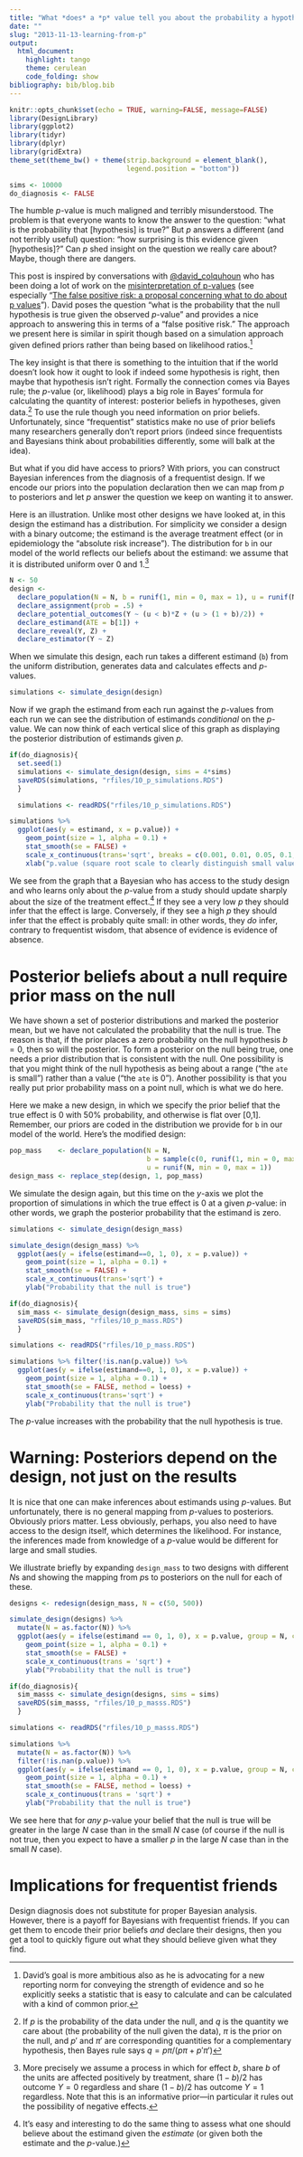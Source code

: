 ```yaml
---
title: "What *does* a *p* value tell you about the probability a hypothesis is true?"
date: ""
slug: "2013-11-13-learning-from-p"
output:
  html_document:
    highlight: tango
    theme: cerulean
    code_folding: show
bibliography: bib/blog.bib
---
```



```r
knitr::opts_chunk$set(echo = TRUE, warning=FALSE, message=FALSE)
library(DesignLibrary)
library(ggplot2)
library(tidyr)
library(dplyr)
library(gridExtra)
theme_set(theme_bw() + theme(strip.background = element_blank(),
                             legend.position = "bottom"))

sims <- 10000
do_diagnosis <- FALSE
```


The humble $p$-value is much maligned and terribly misunderstood. The problem is that everyone wants to know the answer to the question: "what is the probability that [hypothesis] is true?"   But $p$ answers a different (and not terribly useful) question:  "how surprising is this evidence given [hypothesis]?" Can $p$ shed insight on the question we really care about? Maybe, though there are dangers.  

This post is inspired by conversations with [\@david_colquhoun](https://en.wikipedia.org/wiki/David_Colquhoun) who has been doing a lot of work on the [misinterpretation of p-values](http://rsos.royalsocietypublishing.org/content/4/12/171085) (see especially "[The false positive risk: a proposal concerning what to do about p values](https://arxiv.org/abs/1802.04888)"). David poses the question "what is the probability that the null hypothesis is true given the observed $p$-value" and provides a nice approach to answering this in terms of a "false positive risk." The approach we present here is similar in spirit though based on a simulation approach given defined priors rather than being based on likelihood ratios.^[David's goal is more ambitious also as he is advocating for a new reporting norm for conveying the strength of evidence and so he explicitly seeks a statistic that is easy to calculate and can be calculated with a kind of common prior.] 

The key insight  is that there is something to the intuition that if the world doesn't look how it ought to look if indeed some hypothesis is right, then maybe that hypothesis isn't right. Formally the connection comes via Bayes rule; the $p$-value (or, likelihood) plays a big role in Bayes' formula for calculating the quantity of interest: posterior beliefs in hypotheses, given data.^[If $p$ is the probability of the data under the null, and $q$ is the quantity we care about (the probability of the null given the data), $\pi$ is the prior on the null, and $p'$ and $\pi'$ are corresponding quantities for a complementary hypothesis, then Bayes rule says $q = p \pi /(p \pi + p' \pi')$]  To use the rule though you need information on prior beliefs. Unfortunately, since "frequentist" statistics make no use of prior beliefs many researchers generally don't report priors (indeed since frequentists and Bayesians think about probabilities differently, some will balk at the idea). 

But what if you did have access to priors? With priors, you can construct Bayesian inferences from the diagnosis of a frequentist design. If we encode our priors into the population declaration then we can map from $p$ to posteriors and let $p$ answer the question we keep on wanting it to answer.

Here is an illustration. Unlike most other designs we have looked at, in this design the estimand has a distribution. For simplicity we consider a design with a binary outcome; the estimand is the average treatment effect (or in epidemiology the "absolute risk increase"). The distribution for `b` in our model of the world reflects our beliefs about the estimand: we assume that it is distributed uniform over 0 and 1.^[More precisely we assume a process in which for effect $b$, share $b$ of the units are affected positively by treatment, share $(1-b)/2$ has outcome $Y=0$ regardless and share $(1-b)/2$ has outcome $Y=1$ regardless. Note that this is an informative prior---in particular it rules out the possibility of negative effects.]

```r
N <- 50
design <- 
  declare_population(N = N, b = runif(1, min = 0, max = 1), u = runif(N, min = 0, max = 1)) +
  declare_assignment(prob = .5) +
  declare_potential_outcomes(Y ~ (u < b)*Z + (u > (1 + b)/2)) + 
  declare_estimand(ATE = b[1]) +
  declare_reveal(Y, Z) +
  declare_estimator(Y ~ Z)
```

When we simulate this design, each run takes a different estimand (`b`) from the uniform distribution, generates data and calculates effects and $p$-values.

```r
simulations <- simulate_design(design) 
```

Now if we graph the estimand from each run against the $p$-values from each run we can see the distribution of estimands *conditional* on the $p$-value. We can now think of each vertical slice of this graph as displaying the posterior distribution of estimands given $p$.

```r
if(do_diagnosis){
  set.seed(1)
  simulations <- simulate_design(design, sims = 4*sims) 
  saveRDS(simulations, "rfiles/10_p_simulations.RDS")
  }

  simulations <- readRDS("rfiles/10_p_simulations.RDS")

```

```r
simulations %>%
  ggplot(aes(y = estimand, x = p.value)) +
    geom_point(size = 1, alpha = 0.1) +
    stat_smooth(se = FALSE) +
    scale_x_continuous(trans='sqrt', breaks = c(0.001, 0.01, 0.05, 0.1, 0.25, 0.5, 1)) +
    xlab("p.value (square root scale to clearly distinguish small values)")
```

We see from the graph that a Bayesian who has access to the study design and who learns only about the $p$-value from a study should update sharply about the size of the treatment effect.^[It's easy and interesting to do the same thing to assess what one should believe about the estimand given the *estimate* (or given both the estimate and the $p$-value.)] If they see a very low $p$ they should infer that the effect is large. Conversely, if they see a high $p$ they should infer that the effect is probably quite small: in other words, they *do* infer, contrary to frequentist wisdom, that absence of evidence is evidence of absence.

# Posterior beliefs about a null require prior mass on the null 

We have shown a set of posterior distributions and marked the posterior mean, but we have not calculated the probability that the null is true. The reason is that, if the prior places a zero probability on the null hypothesis $b=0$, then so will the posterior. To form a posterior on the null being true, one needs a prior distribution that is consistent with the null. One possibility is that you might think of the null hypothesis as being about a range ("the `ate` is small") rather than a value ("the `ate` is 0"). Another possibility is that you really put prior probability mass on a point null, which is what we do here.

Here we make a new design, in which we specify the prior belief that the true effect is 0 with 50% probability, and otherwise is flat over [0,1]. Remember, our priors are coded in the distribution we provide for `b` in our model of the world. Here's the modified design:

```r
pop_mass    <- declare_population(N = N, 
                                  b = sample(c(0, runif(1, min = 0, max = 1)), prob = c(.5, .5), size = 1), 
                                  u = runif(N, min = 0, max = 1))
design_mass <- replace_step(design, 1, pop_mass)
```

We simulate the design again, but this time on the $y$-axis we plot the proportion of simulations in which the true effect is 0 at a given $p$-value: in other words, we graph the posterior probability that the estimand is zero.

```r
simulations <- simulate_design(design_mass)
```

```r
simulate_design(design_mass) %>%
  ggplot(aes(y = ifelse(estimand==0, 1, 0), x = p.value)) +
    geom_point(size = 1, alpha = 0.1) +
    stat_smooth(se = FALSE) +
    scale_x_continuous(trans='sqrt') +
    ylab("Probability that the null is true") 
```

```r
if(do_diagnosis){ 
  sim_mass <- simulate_design(design_mass, sims = sims)
  saveRDS(sim_mass, "rfiles/10_p_mass.RDS")
  }

simulations <- readRDS("rfiles/10_p_mass.RDS")

simulations %>% filter(!is.nan(p.value)) %>%
  ggplot(aes(y = ifelse(estimand==0, 1, 0), x = p.value)) +
    geom_point(size = 1, alpha = 0.1) +
    stat_smooth(se = FALSE, method = loess) +
    scale_x_continuous(trans='sqrt') +
    ylab("Probability that the null is true") 

```

The $p$-value increases with the probability that the null hypothesis is true.

# Warning: Posteriors depend on the design, not just on the results

It is nice that one can make inferences about estimands using $p$-values. But unfortunately, there is no general mapping from $p$-values to posteriors. Obviously priors matter. Less obviously, perhaps, you also need to have access to the design itself, which determines the likelihood. For instance, the inferences made from knowledge of a $p$-value would be different for large and small studies. 

We illustrate briefly by expanding `design_mass` to two designs with different $N$s and showing the mapping from $p$s to posteriors on the null for each of these. 

```r
designs <- redesign(design_mass, N = c(50, 500))
```


```r
simulate_design(designs) %>% 
  mutate(N = as.factor(N)) %>%
  ggplot(aes(y = ifelse(estimand == 0, 1, 0), x = p.value, group = N, color = N)) +
    geom_point(size = 1, alpha = 0.1) +
    stat_smooth(se = FALSE) +
    scale_x_continuous(trans = 'sqrt') +
    ylab("Probability that the null is true") 
```

```r
if(do_diagnosis){ 
  sim_masss <- simulate_design(designs, sims = sims)
  saveRDS(sim_masss, "rfiles/10_p_masss.RDS")
  }

simulations <- readRDS("rfiles/10_p_masss.RDS")

simulations %>% 
  mutate(N = as.factor(N)) %>% 
  filter(!is.nan(p.value)) %>%
  ggplot(aes(y = ifelse(estimand == 0, 1, 0), x = p.value, group = N, color = N)) +
    geom_point(size = 1, alpha = 0.1) +
    stat_smooth(se = FALSE, method = loess) +
    scale_x_continuous(trans = 'sqrt') +
    ylab("Probability that the null is true") 
```

We see here that for *any* $p$-value your belief that the null is true will be greater in the large $N$ case than in the small $N$ case (of course if the null is not true, then you expect to have a smaller $p$ in the large $N$ case than in the small $N$ case). 

# Implications for frequentist friends

Design diagnosis does not substitute for proper Bayesian analysis. However, there is a payoff for Bayesians with frequentist friends. If you can get them to encode their prior beliefs *and* declare their designs, then you get a tool to quickly figure out what they should believe given what they find. 
